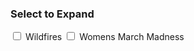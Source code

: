### Select to Expand

<div id="dataset-toggle">
  <label><input type="checkbox" id="wildfire-checkbox"> Wildfires</label>
  <label><input type="checkbox" id="marchmadness-checkbox"> Womens March Madness</label>
</div>